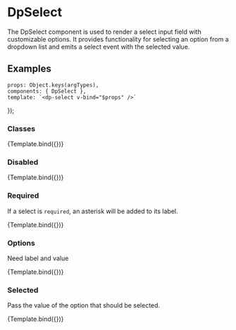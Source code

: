 
<Meta
  title="Components/Select"
  component={DpSelect} />

# DpSelect

The DpSelect component is used to render a select input field with customizable options. It provides functionality for selecting an option from a dropdown list and emits a select event with the selected value.

## Examples

    props: Object.keys(argTypes),
    components: { DpSelect },
    template: `<dp-select v-bind="$props" />`
});

### Classes
<Canvas>
    <Story
        name="Classes"
        args={{
            id: 'selectId',
            label: {
              text: 'select label'
            },
            classes: 'layout__item u-6-of-12 sbdocs-preview css-tmvzag'
        }}>
        {Template.bind({})}
    </Story>
</Canvas>

### Disabled

<Canvas>
    <Story
        name="Disabled"
        args={{
            id: 'selectId',
            label: {
              text: 'select label'
            },
            disabled: true
        }}>
        {Template.bind({})}
    </Story>
</Canvas>

### Required

If a select is `required`, an asterisk will be added to its label.

<Canvas>
    <Story
        name="Required"
        args={{
            id: 'selectId',
            label: {
              text: 'select label'
            },
            required: true
        }}>
        {Template.bind({})}
    </Story>
</Canvas>

### Options

Need label and value

<Canvas>
    <Story
        name="Options"
        args={{
            id: 'selectId',
            label: {
              text: 'select label'
            },
            options: [
                { label: 'Option 1', value: '1' },
                { label: 'Option 2', value: '2' }
            ]
        }}>
        {Template.bind({})}
    </Story>
</Canvas>


### Selected

Pass the value of the option that should be selected.

<Canvas>
    <Story
        name="Selected"
        args={{
            id: 'selectId',
            label: {
              text: 'select label'
            },
            options: [
                { label: 'Option 1', value: '1' },
                { label: 'Option 2', value: '2' }
            ],
            selected: 'selected'
        }}>
        {Template.bind({})}
    </Story>
</Canvas>
